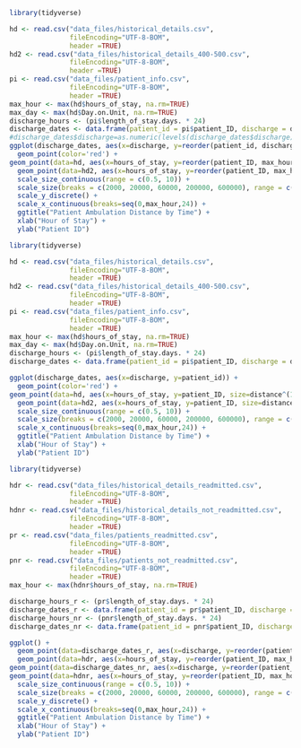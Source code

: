 ```r
library(tidyverse)

hd <- read.csv("data_files/historical_details.csv",
               fileEncoding="UTF-8-BOM",
               header =TRUE)
hd2 <- read.csv("data_files/historical_details_400-500.csv",
               fileEncoding="UTF-8-BOM",
               header =TRUE)
pi <- read.csv("data_files/patient_info.csv",
               fileEncoding="UTF-8-BOM",
               header =TRUE)
max_hour <- max(hd$hours_of_stay, na.rm=TRUE)
max_day <- max(hd$Day.on.Unit, na.rm=TRUE)
discharge_hours <- (pi$length_of_stay.days. * 24)
discharge_dates <- data.frame(patient_id = pi$patient_ID, discharge = discharge_hours)
#discharge_dates$discharge=as.numeric(levels(discharge_dates$discharge))[discharge_dates$discharge]
ggplot(discharge_dates, aes(x=discharge, y=reorder(patient_id, discharge))) +
  geom_point(color='red') +
geom_point(data=hd, aes(x=hours_of_stay, y=reorder(patient_ID, max_hour), size=distance^(1/.7)), inherit.aes=FALSE, alpha = 0.2) +
  geom_point(data=hd2, aes(x=hours_of_stay, y=reorder(patient_ID, max_hour), size=distance^(1/.7)), inherit.aes=FALSE, alpha = 0.2, color='blue') +
  scale_size_continuous(range = c(0.5, 10)) +
  scale_size(breaks = c(2000, 20000, 60000, 200000, 600000), range = c(0.5, 10)) +
  scale_y_discrete() +
  scale_x_continuous(breaks=seq(0,max_hour,24)) +
  ggtitle("Patient Ambulation Distance by Time") +
  xlab("Hour of Stay") + 
  ylab("Patient ID")
```
```r
library(tidyverse)

hd <- read.csv("data_files/historical_details.csv",
               fileEncoding="UTF-8-BOM",
               header =TRUE)
hd2 <- read.csv("data_files/historical_details_400-500.csv",
               fileEncoding="UTF-8-BOM",
               header =TRUE)
pi <- read.csv("data_files/patient_info.csv",
               fileEncoding="UTF-8-BOM",
               header =TRUE)
max_hour <- max(hd$hours_of_stay, na.rm=TRUE)
max_day <- max(hd$Day.on.Unit, na.rm=TRUE)
discharge_hours <- (pi$length_of_stay.days. * 24)
discharge_dates <- data.frame(patient_id = pi$patient_ID, discharge = discharge_hours)

ggplot(discharge_dates, aes(x=discharge, y=patient_id)) +
  geom_point(color='red') +
geom_point(data=hd, aes(x=hours_of_stay, y=patient_ID, size=distance^(1/.7)), inherit.aes=FALSE, alpha = 0.2) +
  geom_point(data=hd2, aes(x=hours_of_stay, y=patient_ID, size=distance^(1/.7)), inherit.aes=FALSE, alpha = 0.2, color='blue') +
  scale_size_continuous(range = c(0.5, 10)) +
  scale_size(breaks = c(2000, 20000, 60000, 200000, 600000), range = c(0.5, 10)) +
  scale_x_continuous(breaks=seq(0,max_hour,24)) +
  ggtitle("Patient Ambulation Distance by Time") +
  xlab("Hour of Stay") + 
  ylab("Patient ID")
```
```r
library(tidyverse)

hdr <- read.csv("data_files/historical_details_readmitted.csv",
               fileEncoding="UTF-8-BOM",
               header =TRUE)
hdnr <- read.csv("data_files/historical_details_not_readmitted.csv",
               fileEncoding="UTF-8-BOM",
               header =TRUE)
pr <- read.csv("data_files/patients_readmitted.csv",
               fileEncoding="UTF-8-BOM",
               header =TRUE)
pnr <- read.csv("data_files/patients_not_readmitted.csv",
               fileEncoding="UTF-8-BOM",
               header =TRUE)
max_hour <- max(hdnr$hours_of_stay, na.rm=TRUE)

discharge_hours_r <- (pr$length_of_stay.days. * 24)
discharge_dates_r <- data.frame(patient_id = pr$patient_ID, discharge = discharge_hours_r)
discharge_hours_nr <- (pnr$length_of_stay.days. * 24)
discharge_dates_nr <- data.frame(patient_id = pnr$patient_ID, discharge = discharge_hours_nr)

ggplot() +
  geom_point(data=discharge_dates_r, aes(x=discharge, y=reorder(patient_id, discharge)), color = 'red') +
  geom_point(data=hdr, aes(x=hours_of_stay, y=reorder(patient_ID, max_hour), size=distance^(1/.7)), inherit.aes=FALSE, alpha = 0.2) +
geom_point(data=discharge_dates_nr, aes(x=discharge, y=reorder(patient_id, discharge)), color='blue') +
geom_point(data=hdnr, aes(x=hours_of_stay, y=reorder(patient_ID, max_hour), size=distance^(1/.7)), inherit.aes=FALSE, alpha = 0.2) +
  scale_size_continuous(range = c(0.5, 10)) +
  scale_size(breaks = c(2000, 20000, 60000, 200000, 600000), range = c(0.5, 10)) +
  scale_y_discrete() +
  scale_x_continuous(breaks=seq(0,max_hour,24)) +
  ggtitle("Patient Ambulation Distance by Time") +
  xlab("Hour of Stay") + 
  ylab("Patient ID")
```